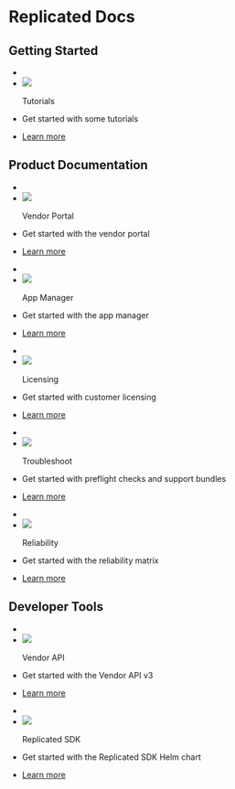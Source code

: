 # Replicated Docs

## Getting Started

<section class="flexContainer">
  <ul>
    <li class="tileHeader">
        <li><img src="images/icons/red/desktop.png"></img></li>
        <p>Tutorials</p>
    </li>
    <li>
      <p>Get started with some tutorials</p>
    </li>
    <li>
      <a href="https://www.google.com">Learn more</a>
    </li>
  </ul>
</section>

## Product Documentation

<section class="flexContainer">
  <ul>
    <li class="tileHeader">
        <li><img src="images/icons/red/vendor_portal_2.png"></img></li>
        <p>Vendor Portal</p>
    </li>
    <li>
      <p>Get started with the vendor portal</p>
    </li>
    <li>
      <a href="https://www.google.com">Learn more</a>
    </li>
  </ul>
  <ul>
    <li class="tileHeader">
        <li><img src="images/icons/red/admin.png"></img></li>
        <p>App Manager</p>
    </li>
    <li>
      <p>Get started with the app manager</p>
    </li>
    <li>
      <a href="https://www.google.com">Learn more</a>
    </li>
  </ul>
</section>

<section class="flexContainer">
  <ul>
    <li class="tileHeader">
        <li><img src="images/icons/red/licensing.png"></img></li>
        <p>Licensing</p>
    </li>
    <li>
      <p>Get started with customer licensing</p>
    </li>
    <li>
      <a href="https://www.google.com">Learn more</a>
    </li>
  </ul>
  <ul>
    <li class="tileHeader">
        <li><img src="images/icons/red/analyze.png"></img></li>
        <p>Troubleshoot</p>
    </li>
    <li>
      <p>Get started with preflight checks and support bundles</p>
    </li>
    <li>
      <a href="https://www.google.com">Learn more</a>
    </li>
  </ul>
    <ul>
    <li class="tileHeader">
        <li><img src="images/icons/red/reliability-matrix.png"></img></li>
        <p>Reliability</p>
    </li>
    <li>
      <p>Get started with the reliability matrix</p>
    </li>
    <li>
      <a href="https://www.google.com">Learn more</a>
    </li>
  </ul>
</section>

## Developer Tools

<section class="flexContainer">
  <ul>
    <li class="tileHeader">
        <li><img src="images/icons/red/api.png"></img></li>
        <p>Vendor API</p>
    </li>
    <li>
      <p>Get started with the Vendor API v3</p>
    </li>
    <li>
      <a href="https://www.google.com">Learn more</a>
    </li>
  </ul>
  <ul>
    <li class="tileHeader">
        <li><img src="images/icons/red/dev.png"></img></li>
        <p>Replicated SDK</p>
    </li>
    <li>
      <p>Get started with the Replicated SDK Helm chart</p>
    </li>
    <li>
      <a href="https://www.google.com">Learn more</a>
    </li>
  </ul>
</section>

